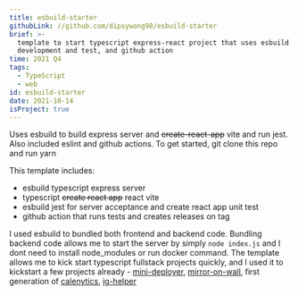 ```yaml
---
title: esbuild-starter
githubLink: //github.com/dipsywong98/esbuild-starter
brief: >-
  template to start typescript express-react project that uses esbuild for
  development and test, and github action
time: 2021 Q4
tags:
  - TypeScript
  - web
id: esbuild-starter
date: 2021-10-14
isProject: true
---
```


Uses esbuild to build express server and ~~create-react-app~~ vite and run jest. Also included eslint and github actions. To get started, git clone this repo and run yarn

This template includes:

- esbuild typescript express server
- typescript ~~create react app~~ react vite
- esbuild jest for server acceptance and create react app unit test
- github action that runs tests and creates releases on tag

I used esbuild to bundled both frontend and backend code. Bundling backend code allows me to start the server by simply `node index.js` and I dont need to install node_modules or run docker command. The template allows me to kick start typescript fullstack projects quickly, and I used it to kickstart a few projects already - [mini-deployer](/posts/mini-deployer), [mirror-on-wall](/posts/mirror-on-wall), first generation of [calenytics](/posts/calenytics), [ig-helper](/posts/ig-helper)
